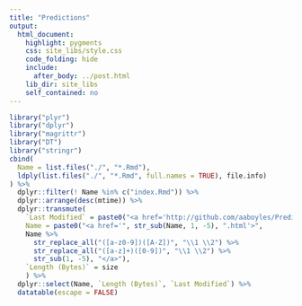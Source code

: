```yaml
---
title: "Predictions"
output:
  html_document:
    highlight: pygments
    css: site_libs/style.css
    code_folding: hide
    include:
      after_body: ../post.html
    lib_dir: site_libs
    self_contained: no
---
```


```r
library("plyr")
library("dplyr")
library("magrittr")
library("DT")
library("stringr")
cbind(
  Name = list.files("./", "*.Rmd"),
  ldply(list.files("./", "*.Rmd", full.names = TRUE), file.info)
) %>%
  dplyr::filter(! Name %in% c("index.Rmd")) %>%
  dplyr::arrange(desc(mtime)) %>%
  dplyr::transmute(
    `Last Modified` = paste0("<a href='http://github.com/aaboyles/Predictions/commits/gh-pages/", Name, "'>", substr(mtime, 0, 10), "</a>"),
    Name = paste0("<a href='", str_sub(Name, 1, -5), ".html'>",
    Name %>%
      str_replace_all("([a-z0-9])([A-Z])", "\\1 \\2") %>%
      str_replace_all("([a-z]+)([0-9])", "\\1 \\2") %>%
      str_sub(1, -5), "</a>"),
    `Length (Bytes)` = size
    ) %>%
  dplyr::select(Name, `Length (Bytes)`, `Last Modified`) %>%
  datatable(escape = FALSE)
```
